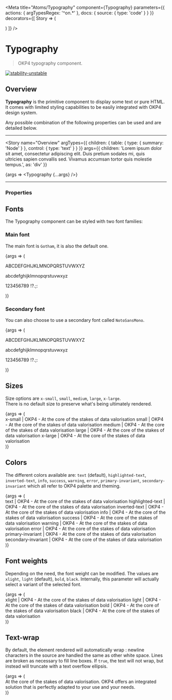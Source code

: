 
<Meta
  title="Atoms/Typography"
  component={Typography}
  parameters={{
    actions: { argTypesRegex: '^on.*' },
    docs: {
      source: {
        type: 'code'
      }
    }
  }}
  decorators={[
    Story => (
      <ThemeProvider>
        <div className="component-story-main">
          <ThemeSwitcher />
          <Story />
        </div>
      </ThemeProvider>
    )
  ]}
/>

# Typography

> OKP4 typography component.

[![stability-unstable](https://img.shields.io/badge/stability-unstable-yellow.svg)](https://github.com/emersion/stability-badges#unstable)

## Overview

**Typography** is the primitive component to display some text or pure HTML. It comes with limited styling capabilities to be easily integrated with OKP4 design system.

Any possible combination of the following properties can be used and are detailed below.

---

<Story
  name="Overview"
  argTypes={{
    children: {
      table: {
        type: { summary: 'Node' }
      },
      control: {
        type: 'text'
      }
    }
  }}
  args={{
    children:
      'Lorem ipsum dolor sit amet, consectetur adipiscing elit. Duis pretium sodales mi, quis\
      ultricies sapien convallis sed. Vivamus accumsan tortor quis molestie tempus.',
    as: 'div'
  }}
>
  {args => <Typography {...args} />}
</Story>

---

### Properties

<ArgsTable story="Overview" />

## Fonts

The Typography component can be styled with two font families:

### Main font

The main font is `Gotham`, it is also the default one.

<Canvas>
  <Story name="Main font">
    {args => (
      <Typography as="div" fontFamily="brand" fontSize="medium">
        <p>ABCDEFGHIJKLMNOPQRSTUVWXYZ</p>
        <p>abcdefghijklmnopqrstuvwxyz</p>
        <p>123456789 !?.;:</p>
      </Typography>
    )}
  </Story>
</Canvas>

### Secondary font

You can also choose to use a secondary font called `NotoSansMono`.

<Canvas>
  <Story name="Secondary font">
    {args => (
      <Typography as="div" fontFamily="secondary" fontSize="medium">
        <p>ABCDEFGHIJKLMNOPQRSTUVWXYZ</p>
        <p>abcdefghijklmnopqrstuvwxyz</p>
        <p>123456789 !?.;:</p>
      </Typography>
    )}
  </Story>
</Canvas>

## Sizes

Size options are `x-small`, `small`, `medium`, `large`, `x-large`.  
There is no default size to preserve what's being ultimately rendered.

<Canvas>
  <Story name="Sizes">
    {args => (
      <div
        style={{
          display: 'flex',
          flexDirection: 'column',
          gap: '10px'
        }}
      >
        <Typography as="div" fontSize="x-small" fontFamily="brand">
          x-small | OKP4 - At the core of the stakes of data valorisation
        </Typography>
        <Typography as="div" fontSize="small" fontFamily="brand">
          small | OKP4 - At the core of the stakes of data valorisation
        </Typography>
        <Typography as="div" fontSize="medium" fontFamily="brand">
          medium | OKP4 - At the core of the stakes of data valorisation
        </Typography>
        <Typography as="div" fontSize="large" fontFamily="brand">
          large | OKP4 - At the core of the stakes of data valorisation
        </Typography>
        <Typography as="div" fontSize="x-large" fontFamily="brand">
          x-large | OKP4 - At the core of the stakes of data valorisation
        </Typography>
      </div>
    )}
  </Story>
</Canvas>

## Colors

The different colors available are: `text` (default), `highlighted-text`, `inverted-text`, `info`, `success`, `warning`, `error`, `primary-invariant`, `secondary-invariant` which
all refer to OKP4 palette and theming.

<Canvas>
  <Story name="Colors">
    {args => (
      <div
        style={{
          display: 'flex',
          flexDirection: 'column',
          gap: '10px'
        }}
      >
        <Typography as="div" color="text" fontFamily="brand" fontSize="medium">
          text | OKP4 - At the core of the stakes of data valorisation
        </Typography>
        <Typography as="div" color="highlighted-text" fontFamily="brand" fontSize="medium">
          highlighted-text | OKP4 - At the core of the stakes of data valorisation
        </Typography>
        <Typography as="div" color="inverted-text" fontFamily="brand" fontSize="medium">
          inverted-text | OKP4 - At the core of the stakes of data valorisation
        </Typography>
        <Typography as="div" color="info" fontFamily="brand" fontSize="medium">
          info | OKP4 - At the core of the stakes of data valorisation
        </Typography>
        <Typography as="div" color="success" fontFamily="brand" fontSize="medium">
          success | OKP4 - At the core of the stakes of data valorisation
        </Typography>
        <Typography as="div" color="warning" fontFamily="brand" fontSize="medium">
          warning | OKP4 - At the core of the stakes of data valorisation
        </Typography>
        <Typography as="div" color="error" fontFamily="brand" fontSize="medium">
          error | OKP4 - At the core of the stakes of data valorisation
        </Typography>
        <Typography as="div" color="primary-invariant" fontFamily="brand" fontSize="medium">
          primary-invariant | OKP4 - At the core of the stakes of data valorisation
        </Typography>
        <Typography as="div" color="secondary-invariant" fontFamily="brand" fontSize="medium">
          secondary-invariant | OKP4 - At the core of the stakes of data valorisation
        </Typography>
      </div>
    )}
  </Story>
</Canvas>

## Font weights

Depending on the need, the font weight can be modified. The values are `xlight`, `light` (default), `bold`, `black`.
Internally, this parameter will actually select a variant of the selected font.

<Canvas>
  <Story name="Font weight">
    {args => (
      <div
        style={{
          display: 'flex',
          flexDirection: 'column',
          gap: '10px'
        }}
      >
        <Typography as="div" fontWeight="xlight" fontFamily="brand" fontSize="medium">
          xlight | OKP4 - At the core of the stakes of data valorisation
        </Typography>
        <Typography as="div" fontWeight="light" fontFamily="brand" fontSize="medium">
          light | OKP4 - At the core of the stakes of data valorisation
        </Typography>
        <Typography as="div" fontWeight="bold" fontFamily="brand" fontSize="medium">
          bold | OKP4 - At the core of the stakes of data valorisation
        </Typography>
        <Typography as="div" fontWeight="black" fontFamily="brand" fontSize="medium">
          black | OKP4 - At the core of the stakes of data valorisation
        </Typography>
      </div>
    )}
  </Story>
</Canvas>

## Text-wrap

By default, the element rendered will automatically wrap : newline characters in the source are handled the same as other white space. Lines are broken as necessary to fill line boxes.
If `true`, the text will not wrap, but instead will truncate with a text overflow ellipsis.

<Canvas>
  <Story name="Text wrap">
    {args => (
      <div>
        <Typography as="div" fontWeight="light" fontFamily="brand" fontSize="medium" noWrap={true}>
          At the core of the stakes of data valorisation. OKP4 offers an integrated solution that is
          perfectly adapted to your use and your needs.
        </Typography>
      </div>
    )}
  </Story>
</Canvas>
